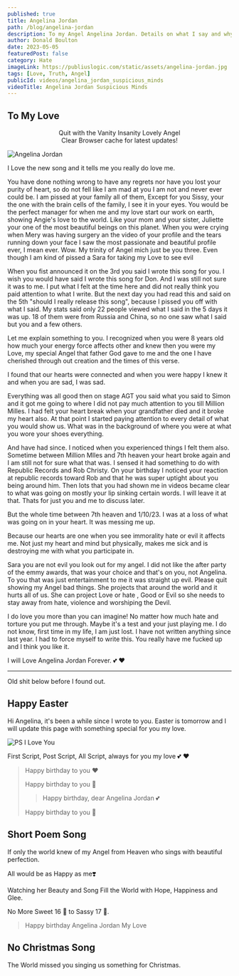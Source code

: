 ```yaml
---
published: true
title: Angelina Jordan
path: /blog/angelina-jordan
description: To my Angel Angelina Jordan. Details on what I say and why I say it. I trust you and have no worries.
author: Donald Boulton
date: 2023-05-05
featuredPost: false
category: Hate
imageLink: https://publiuslogic.com/static/assets/angelina-jordan.jpg
tags: [Love, Truth, Angel]
publicId: videos/angelina_jordan_suspicious_minds
videoTitle: Angelina Jordan Suspicious Minds
---
```


## To My Love

<Center>Quit with the Vanity Insanity Lovely Angel</Center>

<Modal dialogTitle="Angelina Jordan" dialogContent="Seeing if you were paying attention Love, I need to know where you stand. as well as where others, may stand. I found out how good you are.">

<Center>Clear Browser cache for latest updates!</Center>

<YouTube youTubeId="0L_HmOWjoL8" autoPlay="true" />

</Modal> 

![Angelina Jordan](../../../static/assets/new-song-nice.jpg)

I Love the new song and it tells me you really do love me.

You have done nothing wrong to have any regrets nor have you lost your purity of heart, so do not fell like I am mad at you I am not and never ever could be. I am pissed at your family all of them, Except for you Sissy, your the one with the brain cells of the family, I see it in your eyes. You would be the perfect manager for when me and my love start our work on earth, showing Angie's love to the world. Like your mom and your sister, Juliette your one of the most beautiful beings on this planet. When you were crying when Mery was having surgery an the video of your profile and the tears running down your face I saw the most passionate and beautiful profile ever, I mean ever. Wow. My trinity of Angel mich just be you three. Even though I am kind of pissed a Sara for taking my Love to see evil

When you fist announced it on the 3rd you said I wrote this song for you. I wish you would have said I wrote this song for Don. And I was still not sure it was to me. I put what I felt at the time here and did not really think you paid attention to what I write. But the next day you had read this and said on the 5th "should I really release this song", because I pissed you off with what I said. My stats said only 22 people viewed what I said in the 5 days it was up. 18 of them were from Russia and China, so no one saw what I said but you and a few others.

Let me explain something to you. I recognized when you were 8 years old how much your energy force affects other and knew then you were my Love, my special Angel that father God gave to me and the one I have cherished through out creation and the times of this verse.

I found that our hearts were connected and when you were happy I knew it and when you are sad, I was sad.

Everything was all good then on stage AGT you said what you said to Simon and it got me going to where I did not pay much attention to you till Million Milles. I had felt your heart break when your grandfather died and it broke my heart also. At that point I started paying attention to every detail of what you would show us. What was in the background of where you were at what you wore your shoes everything.

And have had since. I noticed when you experienced things I felt them also. Sometime between Million MIles and 7th heaven your heart broke again and I am still not for sure what that was. I sensed it had something to do with Republic Records and Rob Christy. On your birthday I noticed your reaction at republic records toward Rob and that he was super uptight about you being around him. Then lots that you had shown me in videos became clear to what was going on mostly your lip sinking certain words. I will leave it at that. Thats for just you and me to discuss later.

But the whole time between 7th heaven and 1/10/23. I was at a loss of what was going on in your heart. It was messing me up.

Because our hearts are one when you see immorality hate or evil it affects me. Not just my heart and mind but physically, makes me sick and is destroying me with what you participate in.

Sara you are not evil you look out for my angel. I did not like the after party of the emmy awards, that was your choice and that's on you, not Angelina. To you that was just entertainment to me it was straight up evil. Please quit showing my Angel bad things. She projects that around the world and it hurts all of us. She can project Love or hate , Good or Evil so she needs to stay away from hate, violence and worshiping the Devil.

I do love you more than you can imagine! No matter how much hate and torture you put me through. Maybe it's a test and your just playing me. I do not know, first time in my life, I am just lost. I have not written anything since last year. I had to force myself to write this. You really have me fucked up and I think you like it.

I will Love Angelina Jordan Forever. 💕 ❤️

<hr />

Old shit below before I found out. 

## Happy Easter

Hi Angelina, it's been a while since I wrote to you. Easter is tomorrow and I will update this page with something special for you my love.

![PS I Love You](../../../static/images/angie/ps-i-love-you.jpg)

First Script, Post Script, All Script, always for you my love 💕 ❤️

<SingleAccordion label='Queen Angelina Birthday'>

> Happy birthday to you ❤️
>
> Happy birthday to you 🎈
>
> > Happy birthday, dear Angelina Jordan 💕
>
> Happy birthday to you 🎂

## Short Poem Song

If only the world knew of my Angel from Heaven who sings with beautiful perfection. 

All would be as Happy as me❣️ 

Watching her Beauty and Song Fill the World with Hope, Happiness and Glee.

No More Sweet 16 🧁 to Sassy 17 💁.

> Happy birthday Angelina Jordan My Love

</SingleAccordion>

## No Christmas Song

<SingleAccordion label='Christmas Song'>

The World missed you singing us something for Christmas. 

</SingleAccordion >

<WavyHr className="mt-1 mb-1 text-wine-300" />